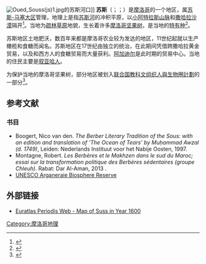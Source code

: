 {{about||突尼斯城市|苏塞}}
[[Image:Oued_Souss(js)1.jpg|thumb]]的苏斯河口]]
'''苏斯'''（{{lang-ar|سوس|sūs}}；{{lang-ber|ⵙⵓⵙ|sus}}；{{lang-fr|Sous, Sus, Suss, Souss, Sousse}}）是[[摩洛哥|摩洛哥]]的一个地区，属[[苏斯-马塞大区|苏斯-马塞大区]]管理，地理上是指[[苏斯河_(摩洛哥)|苏斯河]]的冲积平原，以[[小阿特拉斯山脉|小阿特拉斯山脉]]和[[撒哈拉沙漠|撒哈拉沙漠]]隔开<ref>{{Cite book|url=https://books.google.com/books?id=ucQ2DgAAQBAJ&pg=PA30|title=The Souss‐Massa River Basin, Morocco|last1=Allah|first1=Redouane Choukr|last2=Ragab|first2=Ragab|last3=Bouchaou|first3=Lhoussaine|last4=Barceló|first4=Damià|date=2017-02-25|publisher=Springer|isbn=9783319511313|pages=30|language=en}}</ref>。当地为[[疏林草原|疏林草原]]地貌，生长着许多[[摩洛哥坚果|摩洛哥坚果树]]，是当地的[[特有种|特有种]]<ref>{{Cite book|url=https://books.google.com/books?id=ucQ2DgAAQBAJ&pg=PA103|title=The Souss‐Massa River Basin, Morocco|last1=Allah|first1=Redouane Choukr|last2=Ragab|first2=Ragab|last3=Bouchaou|first3=Lhoussaine|last4=Barceló|first4=Damià|date=2017-02-25|publisher=Springer|isbn=9783319511313|pages=103|language=en}}</ref>。

苏斯地区土地肥沃，数百年来都是摩洛哥农业较为发达的地区，11世纪起就以生产橄榄和食糖而闻名。苏斯地区在17世纪由独立的{{le|塔泽瓦尔特|Tazerwalt|塔泽瓦尔特王国}}统治，在此期间凭借跨撒哈拉黄金贸易，以及和西方人的食糖贸易而大量获利。[[阿加迪尔|阿加迪尔]]是此时期的贸易中心。当地的住民主要是[[叙亚哈人|叙亚哈人]]。

为保护当地的摩洛哥坚果树，部分地区被划入[[联合国教科文组织|联合国教科文组织]][[人與生物圈計劃|人與生物圈計劃]]的一部分<ref>{{Cite book|url=https://books.google.com/books?id=V_IMx-YYvJYC&pg=PA389|title=Morocco. Ediz. Inglese|last1=Ham|first1=Anthony|last2=Hardy|first2=Paula|date=2007|publisher=Lonely Planet|isbn=9781740599740|pages=389|language=en}}</ref>。

== 参考文献 ==
{{reflist}}

=== 书目 ===
*Boogert, Nico van den. ''The Berber Literary Tradition of the Sous: with an edition and translation of 'The Ocean of Tears' by Muḥammad Awzal (d. 1749)'', Leiden: Nederlands Instituut voor het Nabije Oosten, 1997. {{ISBN|90-6258-971-5}}
*Montagne, Robert. ''Les Berbères et le Makhzen dans le sud du Maroc; essai sur la transformation politique des Berbères sédentaires (groupe Chleuh)''. Rabat: Dar Al-Aman, 2013 {{ISBN|9954-561-35-8}}.
*[https://web.archive.org/web/20050921090812/http://www2.unesco.org/mab/br/brdir/directory/biores.asp?code=MOR+01&mode=all UNESCO Arganeraie Biosphere Reserve]

== 外部链接 ==
*[http://www.euratlas.net/history/europe/1600/entity_15001.html Euratlas Periodis Web - Map of Suss in Year 1600]
[[Category:摩洛哥地理|Category:摩洛哥地理]]